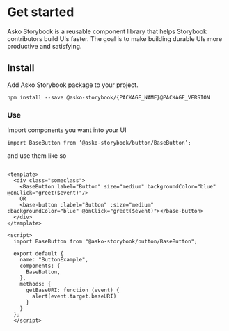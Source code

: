 
<Meta title="Design System/Intro" />

# Get started

Asko Storybook is a reusable component library that helps Storybook contributors build UIs faster. The goal is to make building durable UIs more productive and satisfying.

## Install

Add Asko Storybook package to your project.

`npm install --save @asko-storybook/{PACKAGE_NAME}@PACKAGE_VERSION`

### **Use**

Import components you want into your UI

`import BaseButton from ‘@asko-storybook/button/BaseButton’;`

and use them like so

```

<template>
  <div class="someclass">
    <BaseButton label="Button" size="medium" backgroundColor="blue" @onClick="greet($event)"/>
    OR
    <base-button :label="Button" :size="medium" :backgroundColor="blue" @onClick="greet($event)"></base-button>
  </div>
</template>

<script>
  import BaseButton from "@asko-storybook/button/BaseButton";

  export default {
    name: "ButtonExample", 
    components: {
      BaseButton,
    },
    methods: {
      getBaseURI: function (event) {
        alert(event.target.baseURI)
      }
    }
  };
  </script>
```
